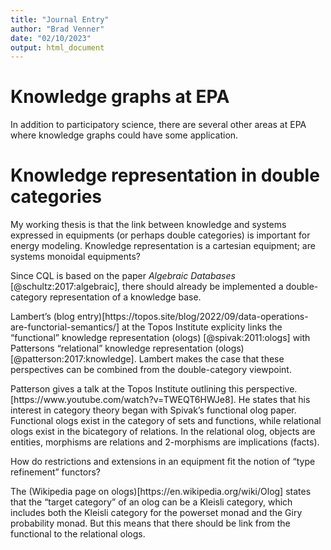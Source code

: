 ```yaml
---
title: "Journal Entry"
author: "Brad Venner"
date: "02/10/2023"
output: html_document
---
```


# Knowledge graphs at EPA

In addition to participatory science, there are several other areas at EPA where knowledge graphs could have some application.

# Knowledge representation in double categories

My working thesis is that the link between knowledge and systems expressed in equipments (or perhaps double categories) is important for energy modeling. Knowledge representation is a cartesian equipment; are systems monoidal equipments?

Since CQL is based on the paper *Algebraic Databases* [@schultz:2017:algebraic], there should already be implemented a double-category representation of a knowledge base. 

Lambert's (blog entry)[https://topos.site/blog/2022/09/data-operations-are-functorial-semantics/] at the Topos Institute explicity links the "functional" knowledge representation (ologs) [@spivak:2011:ologs] with Pattersons "relational" knowledge representation (ologs) [@patterson:2017:knowledge]. Lambert makes the case that these perspectives can be combined from the double-category viewpoint. 

Patterson gives a talk at the Topos Institute outlining this perspective.[https://www.youtube.com/watch?v=TWEQT6HWJe8]. He states that his interest in category theory began with Spivak's functional olog paper. Functional ologs exist in the category of sets and functions, while relational ologs exist in the bicategory of relations. In the relational olog, objects are entities, morphisms are relations and 2-morphisms are implications (facts).

How do restrictions and extensions in an equipment fit the notion of "type refinement" functors? 

The (Wikipedia page on ologs)[https://en.wikipedia.org/wiki/Olog] states that the "target category" of an olog can be a Kleisli category, which includes both the Kleisli category for the powerset monad and the Giry probability monad. But this means that there should be link from the functional to the relational ologs.